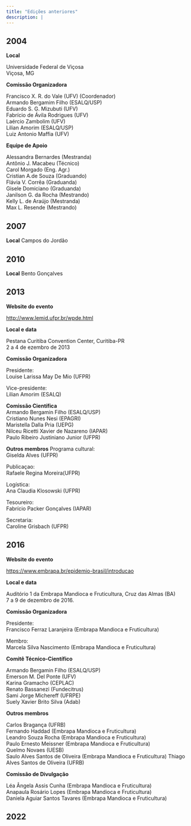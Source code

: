 ```yaml
---
title: "Edições anteriores"
description: |
---
```


## 2004

**Local**

Universidade Federal de Viçosa\
Viçosa, MG

**Comissão Organizadora**

Francisco X. R. do Vale (UFV) (Coordenador)\
Armando Bergamim Filho (ESALQ/USP)\
Eduardo S. G. Mizubuti (UFV)\
Fabrício de Ávila Rodrigues (UFV)\
Laércio Zambolim (UFV)\
Lilian Amorim (ESALQ/USP)\
Luiz Antonio Maffia (UFV)

**Equipe de Apoio**

Alessandra Bernardes (Mestranda)\
Antônio J. Macabeu (Técnico)\
Carol Morgado (Eng. Agr.)\
Cristian A.de Souza (Graduando)\
Flávia V. Corrêa (Graduanda)\
Gisele Domiciano (Graduanda)\
Janilson G. da Rocha (Mestrando)\
Kelly L. de Araújo (Mestranda)\
Max L. Resende (Mestrando)


## 2007

**Local**
Campos do Jordão


## 2010

**Local**
Bento Gonçalves

## 2013

**Website do evento**

[http://www.lemid.ufpr.br/wpde.html](http://www.lemid.ufpr.br/wpde.html)


**Local e data** 
 
Pestana Curitiba Convention Center, Curitiba-PR    
2 a 4 de ezembro de 2013

**Comissão Organizadora**

Presidente:  
Louise Larissa May De Mio (UFPR)

Vice-presidente:  
Lilian Amorim (ESALQ)  

**Comissão Científica **   
Armando Bergamin Filho (ESALQ/USP)    
Cristiano Nunes Nesi (EPAGRI)   
Maristella Dalla Pria (UEPG)  
Nilceu Ricetti Xavier de Nazareno (IAPAR)    
Paulo Ribeiro Justiniano Junior (UFPR)  

**Outros membros**
Programa cultural:  
Giselda Alves (UFPR)    

Publicaçao:  
Rafaele Regina Moreira(UFPR)   

Logística:  
Ana Claudia Klosowski (UFPR)      

Tesoureiro:  
Fabrício Packer Gonçalves (IAPAR)   

Secretaria:  
Caroline Grisbach (UFPR) 

## 2016

**Website do evento**

[https://www.embrapa.br/epidemio-brasil/introducao](https://www.embrapa.br/epidemio-brasil/introducao)



**Local e data**
 
Auditório 1 da Embrapa Mandioca e Fruticultura, Cruz das Almas (BA)  
7 a 9 de dezembro de 2016.

**Comissão Organizadora**

Presidente:    
Francisco Ferraz Laranjeira (Embrapa Mandioca e Fruticultura)  

Membro:  
Marcela Silva Nascimento (Embrapa Mandioca e Fruticultura)  

**Comitê Técnico-Científico**

Armando Bergamin Filho (ESALQ/USP)       
Emerson M. Del Ponte (UFV)      
Karina Gramacho (CEPLAC)  
Renato Bassanezi (Fundecitrus)  
Sami Jorge Michereff (UFRPE)    
Suely Xavier Brito Silva (Adab)    

**Outros membros**

Carlos Bragança (UFRB)  
Fernando Haddad (Embrapa Mandioca e Fruticultura)  
Leandro Souza Rocha (Embrapa Mandioca e Fruticultura)  
Paulo Ernesto Meissner (Embrapa Mandioca e Fruticultura)  
Quelmo Novaes (UESB)  
Saulo Alves Santos de Oliveira (Embrapa Mandioca e Fruticultura)  Thiago Alves Santos de Oliveira (UFRB)    

**Comissão de Divulgação**

Léa Ângela Assis Cunha (Embrapa Mandioca e Fruticultura)    
Anapaula Rosário Lopes (Embrapa Mandioca e Fruticultura)    
Daniela Aguiar Santos Tavares (Embrapa Mandioca e Fruticultura)    

## 2022



